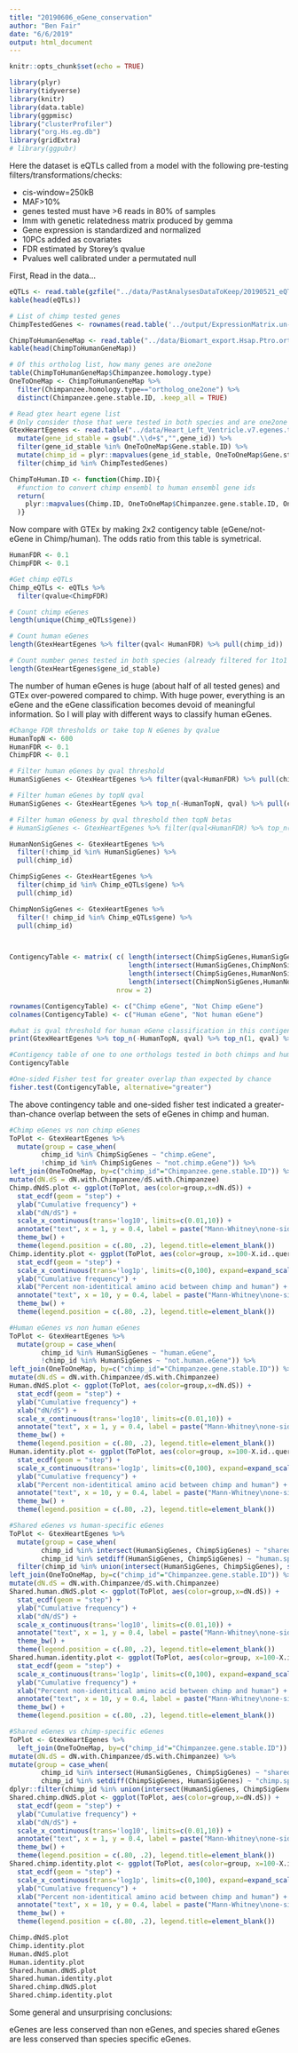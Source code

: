 ```yaml
---
title: "20190606_eGene_conservation"
author: "Ben Fair"
date: "6/6/2019"
output: html_document
---
```


```r
knitr::opts_chunk$set(echo = TRUE)
```

```r
library(plyr)
library(tidyverse)
library(knitr)
library(data.table)
library(ggpmisc)
library("clusterProfiler")
library("org.Hs.eg.db")
library(gridExtra)
# library(ggpubr)

```



Here the dataset is eQTLs called from a model with the following pre-testing filters/transformations/checks:

- cis-window=250kB
- MAF>10%
- genes tested must have >6 reads in 80% of samples
- lmm with genetic relatedness matrix produced by gemma
- Gene expression is standardized and normalized
- 10PCs added as covariates
- FDR estimated by Storey's qvalue
- Pvalues well calibrated under a permutated null

First, Read in the data...
```r
eQTLs <- read.table(gzfile("../data/PastAnalysesDataToKeep/20190521_eQTLs_250kB_10MAF.txt.gz"), header=T)
kable(head(eQTLs))

# List of chimp tested genes
ChimpTestedGenes <- rownames(read.table('../output/ExpressionMatrix.un-normalized.txt.gz', header=T, check.names=FALSE, row.names = 1))

ChimpToHumanGeneMap <- read.table("../data/Biomart_export.Hsap.Ptro.orthologs.txt.gz", header=T, sep='\t', stringsAsFactors = F)
kable(head(ChimpToHumanGeneMap))

# Of this ortholog list, how many genes are one2one
table(ChimpToHumanGeneMap$Chimpanzee.homology.type)
OneToOneMap <- ChimpToHumanGeneMap %>%
  filter(Chimpanzee.homology.type=="ortholog_one2one") %>%
  distinct(Chimpanzee.gene.stable.ID, .keep_all = TRUE)

# Read gtex heart egene list
# Only consider those that were tested in both species and are one2one orthologs
GtexHeartEgenes <- read.table("../data/Heart_Left_Ventricle.v7.egenes.txt.gz", header=T, sep='\t', stringsAsFactors = F) %>%
  mutate(gene_id_stable = gsub(".\\d+$","",gene_id)) %>%
  filter(gene_id_stable %in% OneToOneMap$Gene.stable.ID) %>%
  mutate(chimp_id = plyr::mapvalues(gene_id_stable, OneToOneMap$Gene.stable.ID,  OneToOneMap$Chimpanzee.gene.stable.ID, warn_missing = F)) %>%
  filter(chimp_id %in% ChimpTestedGenes)

ChimpToHuman.ID <- function(Chimp.ID){
  #function to convert chimp ensembl to human ensembl gene ids
  return(
    plyr::mapvalues(Chimp.ID, OneToOneMap$Chimpanzee.gene.stable.ID, OneToOneMap$Gene.stable.ID, warn_missing = F)
  )}
```

Now compare with GTEx by making 2x2 contigency table (eGene/not-eGene in Chimp/human). The odds ratio from this table is symetrical.

```r
HumanFDR <- 0.1
ChimpFDR <- 0.1

#Get chimp eQTLs
Chimp_eQTLs <- eQTLs %>%
  filter(qvalue<ChimpFDR)

# Count chimp eGenes
length(unique(Chimp_eQTLs$gene))

# Count human eGenes
length(GtexHeartEgenes %>% filter(qval< HumanFDR) %>% pull(chimp_id))

# Count number genes tested in both species (already filtered for 1to1 orthologs)
length(GtexHeartEgenes$gene_id_stable)

```

The number of human eGenes is huge (about half of all tested genes) and GTEx over-powered compared to chimp. With huge power, everything is an eGene and the eGene classification becomes devoid of meaningful information. So I will play with different ways to classify human eGenes.

```r

#Change FDR thresholds or take top N eGenes by qvalue
HumanTopN <- 600
HumanFDR <- 0.1
ChimpFDR <- 0.1

# Filter human eGenes by qval threshold
HumanSigGenes <- GtexHeartEgenes %>% filter(qval<HumanFDR) %>% pull(chimp_id)

# Filter human eGenes by topN qval
HumanSigGenes <- GtexHeartEgenes %>% top_n(-HumanTopN, qval) %>% pull(chimp_id)

# Filter human eGeness by qval threshold then topN betas 
# HumanSigGenes <- GtexHeartEgenes %>% filter(qval<HumanFDR) %>% top_n(1000, abs(slope)) %>% pull(chimp_id)

HumanNonSigGenes <- GtexHeartEgenes %>%
  filter(!chimp_id %in% HumanSigGenes) %>%
  pull(chimp_id)

ChimpSigGenes <- GtexHeartEgenes %>%
  filter(chimp_id %in% Chimp_eQTLs$gene) %>%
  pull(chimp_id)

ChimpNonSigGenes <- GtexHeartEgenes %>%
  filter(! chimp_id %in% Chimp_eQTLs$gene) %>%
  pull(chimp_id)



ContigencyTable <- matrix( c( length(intersect(ChimpSigGenes,HumanSigGenes)),
                              length(intersect(HumanSigGenes,ChimpNonSigGenes)),
                              length(intersect(ChimpSigGenes,HumanNonSigGenes)),
                              length(intersect(ChimpNonSigGenes,HumanNonSigGenes))), 
                           nrow = 2)

rownames(ContigencyTable) <- c("Chimp eGene", "Not Chimp eGene")
colnames(ContigencyTable) <- c("Human eGene", "Not human eGene")

#what is qval threshold for human eGene classification in this contigency table
print(GtexHeartEgenes %>% top_n(-HumanTopN, qval) %>% top_n(1, qval) %>% pull(qval))

#Contigency table of one to one orthologs tested in both chimps and humans of whether significant in humans, or chimps, or both, or neither
ContigencyTable

#One-sided Fisher test for greater overlap than expected by chance
fisher.test(ContigencyTable, alternative="greater")
```

The above contingency table and one-sided fisher test indicated a greater-than-chance overlap between the sets of eGenes in chimp and human.


```r

#Chimp eGenes vs non chimp eGenes
ToPlot <- GtexHeartEgenes %>%
  mutate(group = case_when(
        chimp_id %in% ChimpSigGenes ~ "chimp.eGene",
        !chimp_id %in% ChimpSigGenes ~ "not.chimp.eGene")) %>%
left_join(OneToOneMap, by=c("chimp_id"="Chimpanzee.gene.stable.ID")) %>%
mutate(dN.dS = dN.with.Chimpanzee/dS.with.Chimpanzee)
Chimp.dNdS.plot <- ggplot(ToPlot, aes(color=group,x=dN.dS)) +
  stat_ecdf(geom = "step") +
  ylab("Cumulative frequency") +
  xlab("dN/dS") +
  scale_x_continuous(trans='log10', limits=c(0.01,10)) +
  annotate("text", x = 1, y = 0.4, label = paste("Mann-Whitney\none-sided P =", signif(wilcox.test(data=ToPlot, dN.dS ~ group, alternative="greater")$p.value, 2) )) +
  theme_bw() +
  theme(legend.position = c(.80, .2), legend.title=element_blank())
Chimp.identity.plot <- ggplot(ToPlot, aes(color=group, x=100-X.id..query.gene.identical.to.target.Chimpanzee.gene)) +
  stat_ecdf(geom = "step") +
  scale_x_continuous(trans='log1p', limits=c(0,100), expand=expand_scale()) +
  ylab("Cumulative frequency") +
  xlab("Percent non-identitical amino acid between chimp and human") +
  annotate("text", x = 10, y = 0.4, label = paste("Mann-Whitney\none-sided P =", signif(wilcox.test(data=ToPlot, X.id..query.gene.identical.to.target.Chimpanzee.gene ~ group, alternative="less")$p.value, 2) )) +
  theme_bw() +
  theme(legend.position = c(.80, .2), legend.title=element_blank())

#Human eGenes vs non human eGenes
ToPlot <- GtexHeartEgenes %>%
  mutate(group = case_when(
        chimp_id %in% HumanSigGenes ~ "human.eGene",
        !chimp_id %in% HumanSigGenes ~ "not.human.eGene")) %>%
left_join(OneToOneMap, by=c("chimp_id"="Chimpanzee.gene.stable.ID")) %>%
mutate(dN.dS = dN.with.Chimpanzee/dS.with.Chimpanzee)
Human.dNdS.plot <- ggplot(ToPlot, aes(color=group,x=dN.dS)) +
  stat_ecdf(geom = "step") +
  ylab("Cumulative frequency") +
  xlab("dN/dS") +
  scale_x_continuous(trans='log10', limits=c(0.01,10)) +
  annotate("text", x = 1, y = 0.4, label = paste("Mann-Whitney\none-sided P =", signif(wilcox.test(data=ToPlot, dN.dS ~ group, alternative="greater")$p.value, 2) )) +
  theme_bw() +
  theme(legend.position = c(.80, .2), legend.title=element_blank())
Human.identity.plot <- ggplot(ToPlot, aes(color=group, x=100-X.id..query.gene.identical.to.target.Chimpanzee.gene)) +
  stat_ecdf(geom = "step") +
  scale_x_continuous(trans='log1p', limits=c(0,100), expand=expand_scale()) +
  ylab("Cumulative frequency") +
  xlab("Percent non-identitical amino acid between chimp and human") +
  annotate("text", x = 10, y = 0.4, label = paste("Mann-Whitney\none-sided P =", signif(wilcox.test(data=ToPlot, X.id..query.gene.identical.to.target.Chimpanzee.gene ~ group, alternative="less")$p.value, 2) )) +
  theme_bw() +
  theme(legend.position = c(.80, .2), legend.title=element_blank())

#Shared eGenes vs human-specific eGenes
ToPlot <- GtexHeartEgenes %>%
  mutate(group = case_when(
        chimp_id %in% intersect(HumanSigGenes, ChimpSigGenes) ~ "shared.eGene",
        chimp_id %in% setdiff(HumanSigGenes, ChimpSigGenes) ~ "human.specific.eGene")) %>%
  filter(chimp_id %in% union(intersect(HumanSigGenes, ChimpSigGenes), setdiff(HumanSigGenes, ChimpSigGenes)))%>%
left_join(OneToOneMap, by=c("chimp_id"="Chimpanzee.gene.stable.ID")) %>%
mutate(dN.dS = dN.with.Chimpanzee/dS.with.Chimpanzee)
Shared.human.dNdS.plot <- ggplot(ToPlot, aes(color=group,x=dN.dS)) +
  stat_ecdf(geom = "step") +
  ylab("Cumulative frequency") +
  xlab("dN/dS") +
  scale_x_continuous(trans='log10', limits=c(0.01,10)) +
  annotate("text", x = 1, y = 0.4, label = paste("Mann-Whitney\none-sided P =", signif(wilcox.test(data=ToPlot, dN.dS ~ group, alternative="less")$p.value, 2) )) +
  theme_bw() +
  theme(legend.position = c(.80, .2), legend.title=element_blank())
Shared.human.identity.plot <- ggplot(ToPlot, aes(color=group, x=100-X.id..query.gene.identical.to.target.Chimpanzee.gene)) +
  stat_ecdf(geom = "step") +
  scale_x_continuous(trans='log1p', limits=c(0,100), expand=expand_scale()) +
  ylab("Cumulative frequency") +
  xlab("Percent non-identitical amino acid between chimp and human") +
  annotate("text", x = 10, y = 0.4, label = paste("Mann-Whitney\none-sided P =", signif(wilcox.test(data=ToPlot, X.id..query.gene.identical.to.target.Chimpanzee.gene ~ group, alternative="greater")$p.value, 2) )) +
  theme_bw() +
  theme(legend.position = c(.80, .2), legend.title=element_blank())

#Shared eGenes vs chimp-specific eGenes
ToPlot <- GtexHeartEgenes %>%
  left_join(OneToOneMap, by=c("chimp_id"="Chimpanzee.gene.stable.ID")) %>%
mutate(dN.dS = dN.with.Chimpanzee/dS.with.Chimpanzee) %>%
mutate(group = case_when(
        chimp_id %in% intersect(HumanSigGenes, ChimpSigGenes) ~ "shared.eGene",
        chimp_id %in% setdiff(ChimpSigGenes, HumanSigGenes) ~ "chimp.specific.eGene")) %>%
dplyr::filter(chimp_id %in% union(intersect(HumanSigGenes, ChimpSigGenes), setdiff(ChimpSigGenes, HumanSigGenes)))
Shared.chimp.dNdS.plot <- ggplot(ToPlot, aes(color=group,x=dN.dS)) +
  stat_ecdf(geom = "step") +
  ylab("Cumulative frequency") +
  xlab("dN/dS") +
  scale_x_continuous(trans='log10', limits=c(0.01,10)) +
  annotate("text", x = 1, y = 0.4, label = paste("Mann-Whitney\none-sided P =", signif(wilcox.test(data=ToPlot, dN.dS ~ group, alternative="less")$p.value, 2) )) +
  theme_bw() +
  theme(legend.position = c(.80, .2), legend.title=element_blank())
Shared.chimp.identity.plot <- ggplot(ToPlot, aes(color=group, x=100-X.id..query.gene.identical.to.target.Chimpanzee.gene+0.001)) +
  stat_ecdf(geom = "step") +
  scale_x_continuous(trans='log1p', limits=c(0,100), expand=expand_scale()) +
  ylab("Cumulative frequency") +
  xlab("Percent non-identitical amino acid between chimp and human") +
  annotate("text", x = 10, y = 0.4, label = paste("Mann-Whitney\none-sided P =", signif(wilcox.test(data=ToPlot, X.id..query.gene.identical.to.target.Chimpanzee.gene ~ group, alternative="greater")$p.value, 2) )) +
  theme_bw() +
  theme(legend.position = c(.80, .2), legend.title=element_blank())

Chimp.dNdS.plot
Chimp.identity.plot
Human.dNdS.plot
Human.identity.plot
Shared.human.dNdS.plot
Shared.human.identity.plot
Shared.chimp.dNdS.plot
Shared.chimp.identity.plot

```

Some general and unsurprising conclusions:

eGenes are less conserved than non eGenes, and species shared eGenes are less conserved than species specific eGenes.
